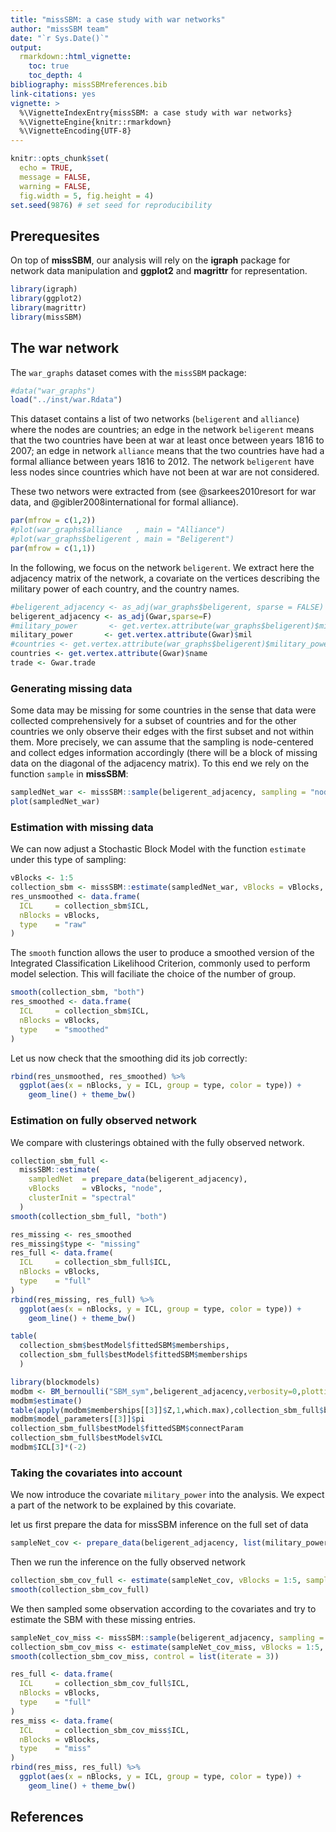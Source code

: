 ```yaml
---
title: "missSBM: a case study with war networks"
author: "missSBM team"
date: "`r Sys.Date()`"
output:
  rmarkdown::html_vignette:
    toc: true
    toc_depth: 4
bibliography: missSBMreferences.bib
link-citations: yes
vignette: >
  %\VignetteIndexEntry{missSBM: a case study with war networks}
  %\VignetteEngine{knitr::rmarkdown}
  %\VignetteEncoding{UTF-8}
---
```


```r
knitr::opts_chunk$set(
  echo = TRUE,
  message = FALSE, 
  warning = FALSE,
  fig.width = 5, fig.height = 4)
set.seed(9876) # set seed for reproducibility
```

## Prerequesites

On top of **missSBM**, our analysis will rely on the **igraph** package for network data manipulation and **ggplot2** and **magrittr** for representation.

```r
library(igraph)
library(ggplot2)
library(magrittr)
library(missSBM)
```

## The war network

The `war_graphs` dataset comes with the `missSBM` package:

```r
#data("war_graphs")
load("../inst/war.Rdata")

```

This dataset contains a list of two networks (`beligerent` and `alliance`) where the nodes are countries; an edge in the network `beligerent` means that the two countries have been at war at least once between years 1816 to 2007; an edge in network `alliance` means that the two countries have had a formal alliance between years 1816 to 2012.  The network `beligerent` have less nodes since countries which have not been at war are not considered.

These two networs were extracted from [](http://www.correlatesofwar.org/) (see @sarkees2010resort for war data, and  @gibler2008international for formal alliance).

```r
par(mfrow = c(1,2))
#plot(war_graphs$alliance   , main = "Alliance")
#plot(war_graphs$beligerent , main = "Beligerent")
par(mfrow = c(1,1))
```

In the following, we focus on the network `beligerent`. We extract here the adjacency matrix of the network, a covariate on the vertices describing the military power of each country, and the country names.

```r
#beligerent_adjacency <- as_adj(war_graphs$beligerent, sparse = FALSE)
beligerent_adjacency <- as_adj(Gwar,sparse=F)
#military_power       <- get.vertex.attribute(war_graphs$beligerent)$military_power
military_power       <- get.vertex.attribute(Gwar)$mil
#countries <- get.vertex.attribute(war_graphs$beligerent)$military_power
countries <- get.vertex.attribute(Gwar)$name
trade <- Gwar.trade
```

### Generating missing data

Some data may be missing for some countries in the sense that data were collected comprehensively for a subset of countries and for the other countries we only observe their edges with the first subset and not within them. More precisely, we can assume that the sampling is node-centered and collect edges information accordingly (there will be a block of missing data on the diagonal of the adjacency matrix). To this end we rely on the function `sample` in **missSBM**:

```r
sampledNet_war <- missSBM::sample(beligerent_adjacency, sampling = "node", parameters = .8)
plot(sampledNet_war)
```

### Estimation with missing data

We can now adjust a Stochastic Block Model with the function `estimate` under this type of sampling:

```r
vBlocks <- 1:5
collection_sbm <- missSBM::estimate(sampledNet_war, vBlocks = vBlocks, sampling = "node")
res_unsmoothed <- data.frame(
  ICL     = collection_sbm$ICL,
  nBlocks = vBlocks, 
  type    = "raw"
)
```

The `smooth` function allows the user to produce a smoothed version of the Integrated Classification Likelihood Criterion, commonly used to perform model selection. This will faciliate the choice of the number of group.

```r
smooth(collection_sbm, "both")
res_smoothed <- data.frame(
  ICL     = collection_sbm$ICL,
  nBlocks = vBlocks, 
  type    = "smoothed"
)
```

Let us now check that the smoothing did its job correctly:

```r
rbind(res_unsmoothed, res_smoothed) %>% 
  ggplot(aes(x = nBlocks, y = ICL, group = type, color = type)) + 
    geom_line() + theme_bw()
```

### Estimation on fully observed network

We compare with clusterings obtained with the fully observed network.

```r
collection_sbm_full <- 
  missSBM::estimate(
    sampledNet  = prepare_data(beligerent_adjacency), 
    vBlocks     = vBlocks, "node",
    clusterInit = "spectral"
  )
smooth(collection_sbm_full, "both")
```

```r
res_missing <- res_smoothed
res_missing$type <- "missing"
res_full <- data.frame(
  ICL     = collection_sbm_full$ICL,
  nBlocks = vBlocks, 
  type    = "full"
)
rbind(res_missing, res_full) %>% 
  ggplot(aes(x = nBlocks, y = ICL, group = type, color = type)) + 
    geom_line() + theme_bw()

```


```r
table(
  collection_sbm$bestModel$fittedSBM$memberships,
  collection_sbm_full$bestModel$fittedSBM$memberships
  )
```

```r
library(blockmodels)
modbm <- BM_bernoulli("SBM_sym",beligerent_adjacency,verbosity=0,plotting="")
modbm$estimate()
table(apply(modbm$memberships[[3]]$Z,1,which.max),collection_sbm_full$bestModel$fittedSBM$memberships)
modbm$model_parameters[[3]]$pi
collection_sbm_full$bestModel$fittedSBM$connectParam
collection_sbm_full$bestModel$vICL
modbm$ICL[3]*(-2)
```




### Taking the covariates into account

We now introduce the covariate `military_power` into the analysis. We expect a part of the network to be explained by this covariate. 

let us first prepare the data for missSBM inference on the full set of data

```r
sampleNet_cov <- prepare_data(beligerent_adjacency, list(military_power))
```

Then we run the inference on the fully observed network

```r
collection_sbm_cov_full <- estimate(sampleNet_cov, vBlocks = 1:5, sampling = "node")
smooth(collection_sbm_cov_full)
```

We then sampled some observation according to the covariates and try to estimate the SBM with these missing entries.

```r
sampleNet_cov_miss <- missSBM::sample(beligerent_adjacency, sampling = "node", parameters = missSBM:::logistic(.95), covariates = list(military_power))
collection_sbm_cov_miss <- estimate(sampleNet_cov_miss, vBlocks = 1:5, sampling = "node")
smooth(collection_sbm_cov_miss, control = list(iterate = 3))
```

```r
res_full <- data.frame(
  ICL     = collection_sbm_cov_full$ICL,
  nBlocks = vBlocks, 
  type    = "full"
)
res_miss <- data.frame(
  ICL     = collection_sbm_cov_miss$ICL,
  nBlocks = vBlocks, 
  type    = "miss"
)
rbind(res_miss, res_full) %>% 
  ggplot(aes(x = nBlocks, y = ICL, group = type, color = type)) + 
    geom_line() + theme_bw()
```


## References
